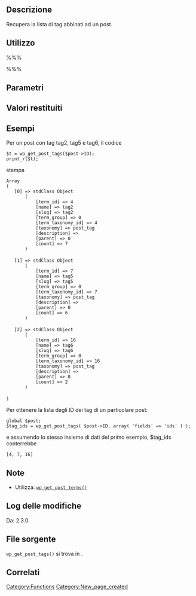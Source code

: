 {{Languages|
{{en|Function Reference/wp_get_post_tags}}
{{it|Riferimento funzioni/wp_get_post_tags}}
}}

== Descrizione ==
Recupera la lista di tag abbinati ad un post. 

== Utilizzo ==
%%%<?php wp_get_post_tags( $post_id, $args ) ?>%%%

== Parametri ==
{{it:Parameter|$post_id|integer|ID del post.|opzionale|0}}
{{it:Parameter|$args|array|Sovrascrive i valori predefiniti. Si veda [[Function_Reference/wp_get_object_terms#Argument_Options|wp_get_object_terms()]] per una lista di opzioni valide che possono essere passate.|opzionale|array}}

== Valori restituiti ==
{{it:Return||array|Lista dei tag del post.}}

== Esempi ==
<!-- Need creative examples. Feel free to link to external examples. -->
Per un post con tag tag2, tag5 e tag6, il codice

 $t = wp_get_post_tags($post->ID);
 print_r($t);

stampa

 Array
 (
    [0] => stdClass Object
        (
            [term_id] => 4
            [name] => tag2
            [slug] => tag2
            [term_group] => 0
            [term_taxonomy_id] => 4
            [taxonomy] => post_tag
            [description] => 
            [parent] => 0
            [count] => 7
        )
 
    [1] => stdClass Object
        (
            [term_id] => 7
            [name] => tag5
            [slug] => tag5
            [term_group] => 0
            [term_taxonomy_id] => 7
            [taxonomy] => post_tag
            [description] => 
            [parent] => 0
            [count] => 6
        )
 
    [2] => stdClass Object
        (
            [term_id] => 16
            [name] => tag6
            [slug] => tag6
            [term_group] => 0
            [term_taxonomy_id] => 16
            [taxonomy] => post_tag
            [description] => 
            [parent] => 0
            [count] => 2
        )
 
 )


Per ottenere la lista degli ID dei tag di un particolare post:
 global $post;
 $tag_ids = wp_get_post_tags( $post->ID, array( 'fields' => 'ids' ) );

e assumendo lo stesso insieme di dati del primo esempio, $tag_ids conterrebbe
 [4, 7, 16]

== Note ==
* Utilizza: [[Function_Reference/wp_get_post_terms|<tt>wp_get_post_terms()</tt>]] 

== Log delle modifiche ==
Da: 2.3.0

== File sorgente ==

<tt>wp_get_post_tags()</tt> si trova in {{Trac|wp-includes/post.php}}.

== Correlati ==
<!--
    To Do:
    Need to find related functions.
    Need to create groups of functions and create templates to add them to a page quickly.
    Some functions may be related to many groups of functions.
-->

{{it:Tag Footer}}

[[Category:Functions]]
[[Category:New_page_created]]